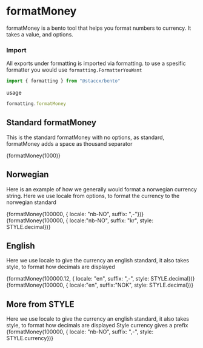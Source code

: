 
<Meta title="Formatting/FormatMoney" component={formatMoney}/>

# formatMoney
formatMoney is a bento tool that helps you format numbers to currency. It takes a value, and options.

### Import
All exports under formatting is imported via formatting. to use a spesific formatter you would
use ```formatting.FormatterYouWant```


```javascript
import { formatting } from "@staccx/bento"
```
usage
```javascript
formatting.formatMoney
```

## Standard formatMoney
This is the standard formatMoney with no options, as standard, formatMoney adds a space as thousand separator

<Preview>
  <Story name="Standard">
   <CurrencyText>{formatMoney(1000)}</CurrencyText>
  </Story>
</Preview>

## Norwegian
Here is an example of how we generally would format a norwegian currency string. Here we use locale from
options, to format the currency to the norwegian standard

<Preview>
  <Story name="Norweigan format">
   <CurrencyText>
   {formatMoney(100000, { locale: "nb-NO", suffix: ",-"})}
   </CurrencyText>
  </Story>
</Preview>

<Preview>
  <Story name="kr suffix">
   <CurrencyText>
   {formatMoney(100000, { locale:"nb-NO", suffix: "kr", style: STYLE.decimal})}
   </CurrencyText>
  </Story>
</Preview>

## English
Here we use locale to give the currency an english standard, it also takes style, to format how decimals
are displayed

<Preview>
  <Story name="English format">
   <CurrencyText>
   {formatMoney(100000.12, { locale: "en", suffix: ",-", style: STYLE.decimal})}
   </CurrencyText>
  </Story>
</Preview>

<Preview>
  <Story name="NOK suffix ">
   <CurrencyText>
   {formatMoney(100000, { locale:"en", suffix:"NOK", style: STYLE.decimal})}
   </CurrencyText>
  </Story>
</Preview>

## More from STYLE
Here we use locale to give the currency an english standard, it also takes style, to format how decimals
are displayed
Style currency gives a prefix
<Preview>
  <Story name="STYLE.currency">
   <CurrencyText>
   {formatMoney(100000, { locale: "nb-NO", suffix: ",-", style: STYLE.currency})}
   </CurrencyText>
  </Story>
</Preview>
